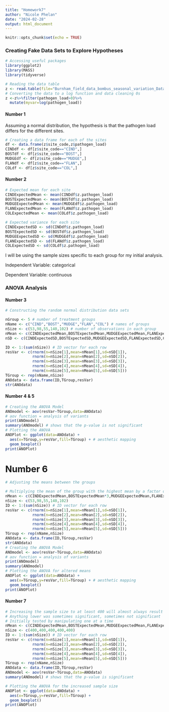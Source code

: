 ```yaml
---
title: "Homework7"
author: "Nicole Phelan"
date: "2024-02-28"
output: html_document
---
```


```r
knitr::opts_chunk$set(echo = TRUE)
```

### Creating Fake Data Sets to Explore Hypotheses
```r
# Accessing useful packages
library(ggplot2)
library(MASS) 
library(tidyverse)

# Reading the data table
z <- read.table(file="Burnham_field_data_bombus_seasonal_variation_Dataset.csv",header=TRUE,sep=",")
# Converting the data to a log function and data cleaning 0s
z <-z%>%filter(pathogen_load>0)%>%
  mutate(myvar=log(pathogen_load))
```

#### Number 1

Assuming a normal distribution, the hypothesis is that the pathogen load differs for the different sites.

```r
# Creating a data frame for each of the sites
df <- data.frame(z$site_code,z$pathogen_load)
CINDdf <- df[z$site_code=="CIND",]
BOSTdf <- df[z$site_code=="BOST",]
MUDGEdf <- df[z$site_code=="MUDGE",]
FLANdf <- df[z$site_code=="FLAN",]
COLdf <- df[z$site_code=="COL",]
```

#### Number 2

```r
# Expected mean for each site
CINDExpectedMean <- mean(CINDdf$z.pathogen_load)
BOSTExpectedMean <- mean(BOSTdf$z.pathogen_load)
MUDGEExpectedMean <- mean(MUDGEdf$z.pathogen_load)
FLANExpectedMean <- mean(FLANdf$z.pathogen_load)
COLExpectedMean <- mean(COLdf$z.pathogen_load)

# Expected variance for each site
CINDExpectedSD <- sd(CINDdf$z.pathogen_load)
BOSTExpectedSD <- sd(BOSTdf$z.pathogen_load)
MUDGEExpectedSD <- sd(MUDGEdf$z.pathogen_load)
FLANExpectedSD <- sd(FLANdf$z.pathogen_load)
COLExpectedSD <- sd(COLdf$z.pathogen_load)
```

I will be using the sample sizes specific to each group for my initial analysis.

Independent Variable: categorical

Dependent Variable: continuous

### ANOVA Analysis

#### Number 3

```r
# Constructing the random normal distribution data sets

nGroup <- 5 # number of treatment groups
nName <- c("CIND","BOST","MUDGE","FLAN","COL") # names of groups
nSize <- c(53,98,55,140,102) # number of observations in each group
nMean <- c(CINDExpectedMean,BOSTExpectedMean,MUDGEExpectedMean,FLANExpectedMean,COLExpectedMean) # mean of each group
nSD <- c(CINDExpectedSD,BOSTExpectedSD,MUDGEExpectedSD,FLANExpectedSD,COLExpectedSD) # SD of each group

ID <- 1:(sum(nSize)) # ID vector for each row
resVar <- c(rnorm(n=nSize[1],mean=nMean[1],sd=nSD[1]),
            rnorm(n=nSize[2],mean=nMean[2],sd=nSD[2]),
            rnorm(n=nSize[3],mean=nMean[3],sd=nSD[3]),
            rnorm(n=nSize[4],mean=nMean[4],sd=nSD[4]),
            rnorm(n=nSize[5],mean=nMean[5],sd=nSD[5]))
TGroup <- rep(nName,nSize)
ANOdata <- data.frame(ID,TGroup,resVar)
str(ANOdata)
```

#### Number 4 & 5

```r
# Creating the ANOVA Model
ANOmodel <- aov(resVar~TGroup,data=ANOdata)
# aov function = analysis of variants
print(ANOmodel)
summary(ANOmodel) # shows that the p-value is not significant
# Plotting the ANOVA
ANOPlot <- ggplot(data=ANOdata) +
  aes(x=TGroup,y=resVar,fill=TGroup) + # aesthetic mapping
  geom_boxplot()
print(ANOPlot)
```

# Number 6

```r
# Adjusting the means between the groups

# Multiplying the mean of the group with the highest mean by a factor of 3 results in a significant p-value
nMean <- c(CINDExpectedMean,BOSTExpectedMean*3,MUDGEExpectedMean,FLANExpectedMean,COLExpectedMean)
nSize <- c(53,98,55,140,102)
ID <- 1:(sum(nSize)) # ID vector for each row
resVar <- c(rnorm(n=nSize[1],mean=nMean[1],sd=nSD[1]),
            rnorm(n=nSize[2],mean=nMean[2],sd=nSD[2]),
            rnorm(n=nSize[3],mean=nMean[3],sd=nSD[3]),
            rnorm(n=nSize[4],mean=nMean[4],sd=nSD[4]),
            rnorm(n=nSize[5],mean=nMean[5],sd=nSD[5]))
TGroup <- rep(nName,nSize)
ANOdata <- data.frame(ID,TGroup,resVar)
str(ANOdata)
# Creating the ANOVA Model
ANOmodel <- aov(resVar~TGroup,data=ANOdata)
# aov function = analysis of variants
print(ANOmodel)
summary(ANOmodel) 
# Plotting the ANOVA for altered means
ANOPlot <- ggplot(data=ANOdata) +
  aes(x=TGroup,y=resVar,fill=TGroup) + # aesthetic mapping
  geom_boxplot()
print(ANOPlot)
```

#### Number 7

```r
# Increasing the sample size to at least 400 will almost always result in a significant p-value
# Anything lower was sometimes significant, sometimes not significant
# Initially tested by manipulating one at a time
nMean <- c(CINDExpectedMean,BOSTExpectedMean,MUDGEExpectedMean,FLANExpectedMean,COLExpectedMean)
nSize <- c(400,400,400,400,400)
ID <- 1:(sum(nSize)) # ID vector for each row
resVar <- c(rnorm(n=nSize[1],mean=nMean[1],sd=nSD[1]),
            rnorm(n=nSize[2],mean=nMean[2],sd=nSD[2]),
            rnorm(n=nSize[3],mean=nMean[3],sd=nSD[3]),
            rnorm(n=nSize[4],mean=nMean[4],sd=nSD[4]),
            rnorm(n=nSize[5],mean=nMean[5],sd=nSD[5]))
TGroup <- rep(nName,nSize)
ANOdata <- data.frame(ID,TGroup,resVar)
ANOmodel <- aov(resVar~TGroup,data=ANOdata)
summary(ANOmodel) # shows that the p-value is significant

# Plotting the ANOVA for the increased sample size
ANOPlot <- ggplot(data=ANOdata) +
  aes(x=TGroup,y=resVar,fill=TGroup) +
  geom_boxplot()
print(ANOPlot)

```
